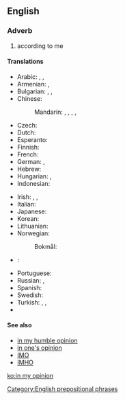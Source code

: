 ==English==

===Adverb===
{{head|en|adverb|head=[[in]] [[my]] [[opinion]]}}

# according to me

====Translations====
{{trans-top|according to me}}
* Arabic: {{t|ar|في رأيي|tr=fi raa'i}}, {{t|ar|لرأي|tr=li-raa'i}}, {{t|ar|فِي ظَنِّي|sc=Arab}}
* Armenian: {{t|hy|իմ կարծիքով|sc=Armn}}, {{t|hy|ըստ իս|sc=Armn}}
* Bulgarian: {{t|bg|според мен|sc=Cyrl}}, {{t|bg|по мое мнение|sc=Cyrl}}, {{t|bg|по моему|sc=Cyrl}}
* Chinese:
*: Mandarin: {{t+|cmn|對我來說|sc=Hani}}, {{t|cmn|对我来说|tr=duì wǒ lái shuō|sc=Hani}}, {{t+|cmn|依我看|tr=yī wǒ kàn|sc=Hani}}, {{t|cmn|在我看來|sc=Hani}}, {{t|cmn|在我看来|tr=zài wǒ kàn lái|sc=Hani}}
* Czech: {{t|cs|podle mého mínění}}
* Dutch: {{t|nl|naar mijn mening}}
* Esperanto: {{t|eo|miaopinie}}
* Finnish: {{t|fi|([[minun]]) [[mielestäni]]}}
* French: {{t+|fr|à mon avis}}
* German: {{t|de|meiner Meinung nach}}, {{t|de|meines Erachtens}}
* Hebrew: {{t|he|לדעתי|tr=leda'atí|sc=Hebr}}
* Hungarian: {{t|hu|véleményem szerint}}, {{t|hu|szerintem}}
* Indonesian: {{t|id|menurut pendapat saya}}
{{trans-mid}}
* Irish: {{t|ga|dar liom}}, {{t|ga|dar liomsa}} {{qualifier|emphatic}}, {{t|ga|is dóigh liom}}
* Italian: {{t|it|secondo me}}
* Japanese: {{t|ja|私見では|tr=しけんでは, shiken dewa}}
* Korean: {{t|ko|내 생각엔|sc=Kore}}
* Lithuanian: {{t|lt|mano nuomone}}
* Norwegian:
*: Bokmål: {{t|nb|etter min mening}}
* {{ttbc|pl}}: {{t|pl|[[mój|moim]] [[zdanie]]m}} <!-- was "[[mój|moim]] [[zdanie]]m" - assumed sum-of-parts; if an idiom, remove the wikilinks to the individual words. see [[User:Kephir/gadgets/xte#Translation_fixing]] -->
* Portuguese: {{t|pt|na minha opinião}}
* Russian: {{t+|ru|по-моему|tr=po-mójemu}}, {{t|ru|по моему мнению|tr=po mojemú mnéniju}}
* Spanish: {{t|es|en mi opinión}}
* Swedish: {{t|sv|i min mening}}
* Turkish: {{t+|tr|bence}}, {{t|tr|bana göre}}, {{t|tr|fikrimce}}
* {{trreq|vi}}
{{trans-bottom}}

====See also====
* [[in my humble opinion]]
* [[in one's opinion]]
* [[IMO]]
* [[IMHO]]

[[Category:English prepositional phrases]]

[[ko:in my opinion]]